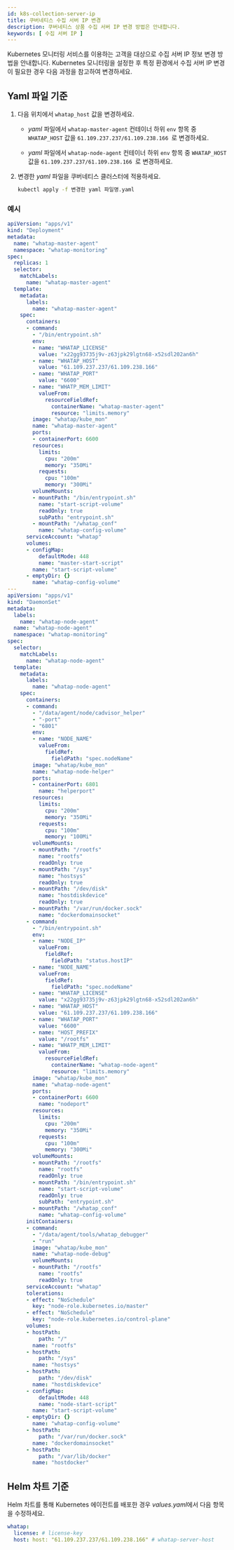 ```yaml
---
id: k8s-collection-server-ip
title: 쿠버네티스 수집 서버 IP 변경
description: 쿠버네티스 상품 수집 서버 IP 변경 방법은 안내합니다. 
keywords: [ 수집 서버 IP ]
---
```


Kubernetes 모니터링 서비스를 이용하는 고객을 대상으로 수집 서버 IP 정보 변경 방법을 안내합니다. Kubernetes 모니터링을 설정한 후 특정 환경에서 수집 서버 IP 변경이 필요한 경우 다음 과정을 참고하여 변경하세요.

<Tabs>
<TabItem value='cs-yaml' label='Yaml' default>

## Yaml 파일 기준

1. 다음 위치에서 `whatap_host` 값을 변경하세요. 

    * *yaml* 파일에서 `whatap-master-agent` 컨테이너 하위 `env` 항목 중 `WHATAP_HOST` 값을 `61.109.237.237/61.109.238.166
  `로 변경하세요. 

    * *yaml* 파일에서 `whatap-node-agent` 컨테이너 하위 `env` 항목 중 `WHATAP_HOST` 값을 `61.109.237.237/61.109.238.166
  `로 변경하세요. 

1. 변경한 *yaml* 파일을 쿠버네티스 클러스터에 적용하세요. 

    ```bash 
    kubectl apply -f 변경한 yaml 파일명.yaml
    ```

### 예시

```yaml title='Yaml' showLineNumbers{22-23,121-122}
apiVersion: "apps/v1"
kind: "Deployment"
metadata:
  name: "whatap-master-agent"
  namespace: "whatap-monitoring"
spec:
  replicas: 1
  selector:
    matchLabels:
      name: "whatap-master-agent"
  template:
    metadata:
      labels:
        name: "whatap-master-agent"
    spec:
      containers:
      - command:
        - "/bin/entrypoint.sh"
        env:
        - name: "WHATAP_LICENSE"
          value: "x22gg93735j9v-z63jpk29lgtn68-x52sdl202an6h"
        - name: "WHATAP_HOST"
          value: "61.109.237.237/61.109.238.166"
        - name: "WHATAP_PORT"
          value: "6600"
        - name: "WHATP_MEM_LIMIT"
          valueFrom:
            resourceFieldRef:
              containerName: "whatap-master-agent"
              resource: "limits.memory"
        image: "whatap/kube_mon"
        name: "whatap-master-agent"
        ports:
        - containerPort: 6600
        resources:
          limits:
            cpu: "200m"
            memory: "350Mi"
          requests:
            cpu: "100m"
            memory: "300Mi"
        volumeMounts:
        - mountPath: "/bin/entrypoint.sh"
          name: "start-script-volume"
          readOnly: true
          subPath: "entrypoint.sh"
        - mountPath: "/whatap_conf"
          name: "whatap-config-volume"
      serviceAccount: "whatap"
      volumes:
      - configMap:
          defaultMode: 448
          name: "master-start-script"
        name: "start-script-volume"
      - emptyDir: {}
        name: "whatap-config-volume"
---
apiVersion: "apps/v1"
kind: "DaemonSet"
metadata:
  labels:
    name: "whatap-node-agent"
  name: "whatap-node-agent"
  namespace: "whatap-monitoring"
spec:
  selector:
    matchLabels:
      name: "whatap-node-agent"
  template:
    metadata:
      labels:
        name: "whatap-node-agent"
    spec:
      containers:
      - command:
        - "/data/agent/node/cadvisor_helper"
        - "-port"
        - "6801"
        env:
        - name: "NODE_NAME"
          valueFrom:
            fieldRef:
              fieldPath: "spec.nodeName"
        image: "whatap/kube_mon"
        name: "whatap-node-helper"
        ports:
        - containerPort: 6801
          name: "helperport"
        resources:
          limits:
            cpu: "200m"
            memory: "350Mi"
          requests:
            cpu: "100m"
            memory: "100Mi"
        volumeMounts:
        - mountPath: "/rootfs"
          name: "rootfs"
          readOnly: true
        - mountPath: "/sys"
          name: "hostsys"
          readOnly: true
        - mountPath: "/dev/disk"
          name: "hostdiskdevice"
          readOnly: true
        - mountPath: "/var/run/docker.sock"
          name: "dockerdomainsocket"
      - command:
        - "/bin/entrypoint.sh"
        env:
        - name: "NODE_IP"
          valueFrom:
            fieldRef:
              fieldPath: "status.hostIP"
        - name: "NODE_NAME"
          valueFrom:
            fieldRef:
              fieldPath: "spec.nodeName"
        - name: "WHATAP_LICENSE"
          value: "x22gg93735j9v-z63jpk29lgtn68-x52sdl202an6h"
        - name: "WHATAP_HOST"
          value: "61.109.237.237/61.109.238.166"
        - name: "WHATAP_PORT"
          value: "6600"
        - name: "HOST_PREFIX"
          value: "/rootfs"
        - name: "WHATP_MEM_LIMIT"
          valueFrom:
            resourceFieldRef:
              containerName: "whatap-node-agent"
              resource: "limits.memory"
        image: "whatap/kube_mon"
        name: "whatap-node-agent"
        ports:
        - containerPort: 6600
          name: "nodeport"
        resources:
          limits:
            cpu: "200m"
            memory: "350Mi"
          requests:
            cpu: "100m"
            memory: "300Mi"
        volumeMounts:
        - mountPath: "/rootfs"
          name: "rootfs"
          readOnly: true
        - mountPath: "/bin/entrypoint.sh"
          name: "start-script-volume"
          readOnly: true
          subPath: "entrypoint.sh"
        - mountPath: "/whatap_conf"
          name: "whatap-config-volume"
      initContainers:
      - command:
        - "/data/agent/tools/whatap_debugger"
        - "run"
        image: "whatap/kube_mon"
        name: "whatap-node-debug"
        volumeMounts:
        - mountPath: "/rootfs"
          name: "rootfs"
          readOnly: true
      serviceAccount: "whatap"
      tolerations:
      - effect: "NoSchedule"
        key: "node-role.kubernetes.io/master"
      - effect: "NoSchedule"
        key: "node-role.kubernetes.io/control-plane"
      volumes:
      - hostPath:
          path: "/"
        name: "rootfs"
      - hostPath:
          path: "/sys"
        name: "hostsys"
      - hostPath:
          path: "/dev/disk"
        name: "hostdiskdevice"
      - configMap:
          defaultMode: 448
          name: "node-start-script"
        name: "start-script-volume"
      - emptyDir: {}
        name: "whatap-config-volume"
      - hostPath:
          path: "/var/run/docker.sock"
        name: "dockerdomainsocket"
      - hostPath:
          path: "/var/lib/docker"
        name: "hostdocker"
```
</TabItem>

<TabItem value='cs-helm' label='Helm Chart' default>

## Helm 차트 기준

Helm 차트를 통해 Kubernetes 에이전트를 배포한 경우 *values.yaml*에서 다음 항목을 수정하세요. 

```yaml title='Helm' showLineNumbers{3}
whatap:
  license: # license-key
  host: host: "61.109.237.237/61.109.238.166" # whatap-server-host
```

</TabItem>

</Tabs>